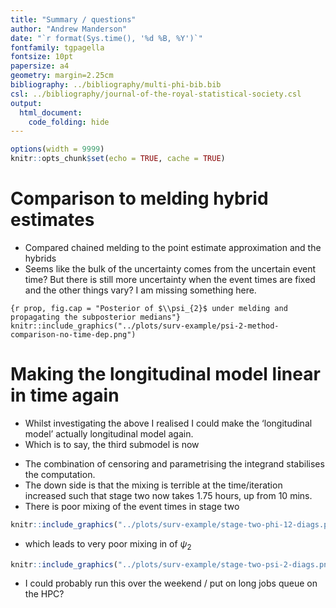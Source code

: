 ```yaml
---
title: "Summary / questions"
author: "Andrew Manderson"
date: "`r format(Sys.time(), '%d %B, %Y')`"
fontfamily: tgpagella
fontsize: 10pt
papersize: a4
geometry: margin=2.25cm
bibliography: ../bibliography/multi-phi-bib.bib
csl: ../bibliography/journal-of-the-royal-statistical-society.csl
output: 
  html_document:
    code_folding: hide
---
```


```r
options(width = 9999)
knitr::opts_chunk$set(echo = TRUE, cache = TRUE)
```


# Comparison to melding hybrid estimates

- Compared chained melding to the point estimate approximation and the hybrids
- Seems like the bulk of the uncertainty comes from the uncertain event time? But there is still more uncertainty when the event times are fixed and the other things vary? I am missing something here.

```{r prop, fig.cap = "Posterior of $\\psi_{2}$ under melding and propagating the subposterior medians"}
knitr::include_graphics("../plots/surv-example/psi-2-method-comparison-no-time-dep.png")
```

# Making the longitudinal model linear in time again

- Whilst investigating the above I realised I could make the 'longitudinal model' actually longitudinal model again.
- Which is to say, the third submodel is now 

\begin{equation}
\begin{gathered}
  x_{i, k} = \eta_{0, i} + \eta_{1, i} \tau_{i, k} + \zeta_{i, k}  \\
  \eta_{0, i} \sim \text{N}(\mu_{\eta, 0}, \sigma^{2}_{\eta, 0}), \,\,
  \eta_{0, i} \sim \text{N}(\mu_{\eta, 1}, \sigma^{2}_{\eta, 1}), \,\,
  \zeta_{i, k} \sim \text{N}(0, \sigma^{2}_{x}), \\
  \mu_{\eta, 0} \sim \text{N}(1, 1^2), \,\,
  \mu_{\eta, 1} \sim \text{N}(1, 1^2), \\
  \sigma^{2}_{\eta, 0} \sim \text{LogNormal}(0, 1^2), \,\,
  \sigma^{2}_{\eta, 1} \sim \text{LogNormal}(0, 1^2), \,\,
  \sigma^{2}_{x} \sim \text{LogNormal}(0, 1^2),
\end{gathered}
\label{eqn:submodel-three-model}
\end{equation}

- The combination of censoring and parametrising the integrand stabilises the computation.
- The down side is that the mixing is terrible at the time/iteration increased such that stage two now takes 1.75 hours, up from 10 mins.
- There is poor mixing of the event times in stage two

```r
knitr::include_graphics("../plots/surv-example/stage-two-phi-12-diags.png")
```

- which leads to very poor mixing in of $\psi_{2}$

```r
knitr::include_graphics("../plots/surv-example/stage-two-psi-2-diags.png")
```

- I could probably run this over the weekend / put on long jobs queue on the HPC?